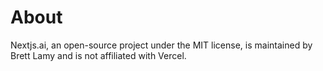 # About
Nextjs.ai, an open-source project under the MIT license, is maintained by Brett Lamy and is not affiliated with Vercel.
 
